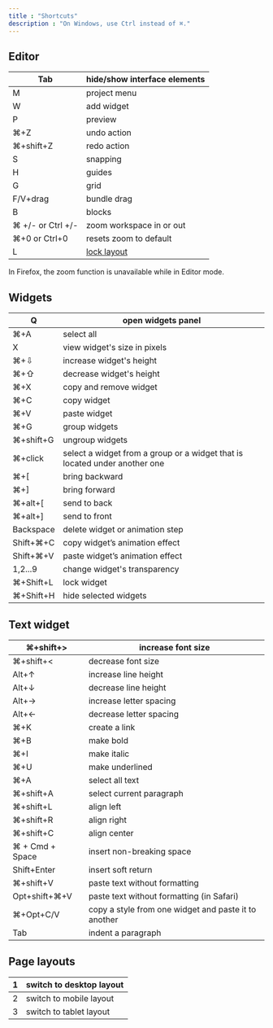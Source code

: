 ```yaml
---
title : "Shortcuts"
description : "On Windows, use Ctrl instead of ⌘."
---
```



## Editor

| Tab | hide/show interface elements |
| --- | --- |
| M | project menu |
| W | add widget |
| P | preview |
| ⌘+Z | undo action |
| ⌘+shift+Z | redo action |
| S | snapping |
| H | guides |
| G | grid |
| F/V+drag | bundle drag |
| B | blocks |
| ⌘ +/- or Ctrl +/- | zoom workspace in or out |
| ⌘+0 or Ctrl+0 | resets zoom to default |
| L | [lock layout](https://help.readymag.com/hc/en-us/articles/5063595458203) |

In Firefox, the zoom function is unavailable while in Editor mode.

## Widgets

| Q | open widgets panel |
| --- | --- |
| ⌘+A | select all |
| X | view widget's size in pixels |
| ⌘+⇩ | increase widget's height |
| ⌘+⇧ | decrease widget's height |
| ⌘+X | copy and remove widget |
| ⌘+C | copy widget |
| ⌘+V | paste widget |
| ⌘+G | group widgets |
| ⌘+shift+G | ungroup widgets |
| ⌘+click | select a widget from a group or a widget that is located under another one |
| ⌘+\[ | bring backward |
| ⌘+\] | bring forward |
| ⌘+alt+\[ | send to back |
| ⌘+alt+\] | send to front |
| Backspace | delete widget or animation step |
| Shift+⌘+C | copy widget’s animation effect |
| Shift+⌘+V | paste widget’s animation effect |
| 1,2...9 | change widget's transparency |
| ⌘+Shift+L | lock widget |
| ⌘+Shift+H | hide selected widgets |

## Text widget

| ⌘+shift+\> | increase font size |
| --- | --- |
| ⌘+shift+\< | decrease font size |
| Alt+↑ | increase line height |
| Alt+↓ | decrease line height |
| Alt+→ | increase letter spacing |
| Alt+← | decrease letter spacing |
| ⌘+K | create a link |
| ⌘+B | make bold |
| ⌘+I | make italic |
| ⌘+U | make underlined |
| ⌘+A | select all text |
| ⌘+shift+A | select current paragraph |
| ⌘+shift+L | align left |
| ⌘+shift+R | align right |
| ⌘+shift+C | align center |
| ⌘ + Cmd + Space | insert non-breaking space |
| Shift+Enter | insert soft return |
| ⌘+shift+V | paste text without formatting |
| Opt+shift+⌘+V | paste text without formatting (in Safari) |
| ⌘+Opt+C/V | copy a style from one widget and paste it to another |
| Tab | indent a paragraph |

## Page layouts

| 1 | switch to desktop layout |
| --- | --- |
| 2 | switch to mobile layout |
| 3 | switch to tablet layout |


